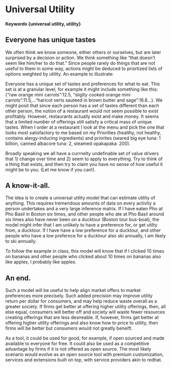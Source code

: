 # Universal Utility {#allseeingeye}

#### Keywords {universal utility, utility}


## Everyone has unique tastes

We often think we know someone, either others or ourselves, but are later surprised by a decision or action.  We think something like "that doesn't seem like him/her to do that."  Since people rarely do things that are not useful to them in some way, actions might be deduced to priortized lists of options weighted by utility.  An example to illustrate:

Everyone has a unique set of tastes and preferences for what to eat.  This set is at a granular level, for example it might include something like this: {"raw orange mini carrots":12.5, "sliglty cooked orange mini carrots":11.5,..."haricot verts sauteed in brown butter and sage":16.8...}.  We might posit that since each person has a set of tastes different than each other person, the notion of a restaurant would not seem possible to exist profitably.  However, restaurants actually exist and make money.  It seems that a limited number of offerings still satisfy a critical mass of unique tastes.  When I order at a restaurant I look at the menu and pick the one that looks most satisfactory to me based on my Priorities (healthy, not healthy, contains alergy-inducing ingredients) and priorites (seared big eye tuna: 1 billion, canned albacore tuna: 2, steamed opakapaka: 200).

Broadly speaking we all have a currnelty undefinable set of value drivers that 1) change over time and 2) seem to apply to everything.  Try to think of a thing that exists, and then try to claim you have no sense of how useful it might be to you.  (Let me know if you can!).  

## A know-it-all.

The idea is to create a universal utility model that can estimate utility of anything.  This requires tremendous amounts of data on every activity a person undertakes and a very large inference matrix.  If I have eaten Pho at Pho Basil in Boston six times, and other people who ate at Pho Basil around six times also have never been on a ducktour (Boston tour bus-boat), the model might infer that I am unlikely to have a preference for, or get utilty from, a ducktour.  If I have have a low preference for a ducktour, and other people who have a low prefernce for a ducktour also ski annually, I am likely to ski annually.  

To follow the example in class, this model will know that if I clicked 10 times on bananas and other people who clicked about 10 times on bananas also like apples, I probably like apples.

## An end.

Such a model will be useful to help align market offers to market preferences more precisely.  Such added precision may improve utility return per dollar for consumers, and may help reduce waste overall as a greater society.  If firms get better at offering higher utility offerings, then, all else equal, consumers will better off and society will waste fewer resources creating offerings that are less desireable.  If, however, firms get better at offering higher utility offerings and also know how to price to utility, then firms will be better but consumers would not greatly beneift.

As a tool, it could be used for good, for example, if open sourced and made available to everyone for free.  It could also be used as a competitive advantage by firms if it is not offered as open source.  The most likely scenario would evolve as an open source tool with premium customization, services and extensions built on top, with service providers akin to redhat.
